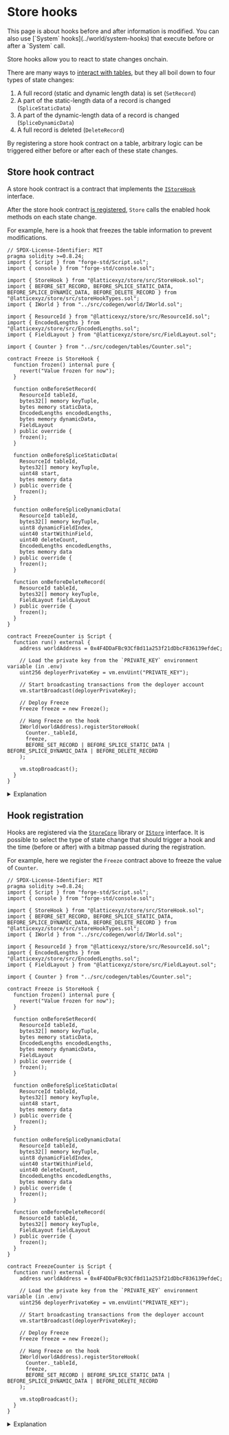 
# Store hooks

<Callout type="info" emoji="ⓘ">
  This page is about hooks before and after information is modified. You can also use [`System`
  hooks](../world/system-hooks) that execute before or after a `System` call.
</Callout>

Store hooks allow you to react to state changes onchain.

There are many ways to [interact with tables](./reference/store-core), but they all boil down to four types of state changes:

1. A full record (static and dynamic length data) is set (`SetRecord`)
2. A part of the static-length data of a record is changed (`SpliceStaticData`)
3. A part of the dynamic-length data of a record is changed (`SpliceDynamicData`)
4. A full record is deleted (`DeleteRecord`)

By registering a store hook contract on a table, arbitrary logic can be triggered either before or after each of these state changes.

## Store hook contract

A store hook contract is a contract that implements the [`IStoreHook`](./reference/store-hook) interface.

After the store hook contract [is registered](#hook-registration), `Store` calls the enabled hook methods on each state change.

For example, here is a hook that freezes the table information to prevent modifications.

<CollapseCode>

```solidity filename="FreezeCounter.s.sol" copy showLineNumbers {6,10-12,16-60}
// SPDX-License-Identifier: MIT
pragma solidity >=0.8.24;
import { Script } from "forge-std/Script.sol";
import { console } from "forge-std/console.sol";

import { StoreHook } from "@latticexyz/store/src/StoreHook.sol";
import { BEFORE_SET_RECORD, BEFORE_SPLICE_STATIC_DATA, BEFORE_SPLICE_DYNAMIC_DATA, BEFORE_DELETE_RECORD } from "@latticexyz/store/src/storeHookTypes.sol";
import { IWorld } from "../src/codegen/world/IWorld.sol";

import { ResourceId } from "@latticexyz/store/src/ResourceId.sol";
import { EncodedLengths } from "@latticexyz/store/src/EncodedLengths.sol";
import { FieldLayout } from "@latticexyz/store/src/FieldLayout.sol";

import { Counter } from "../src/codegen/tables/Counter.sol";

contract Freeze is StoreHook {
  function frozen() internal pure {
    revert("Value frozen for now");
  }

  function onBeforeSetRecord(
    ResourceId tableId,
    bytes32[] memory keyTuple,
    bytes memory staticData,
    EncodedLengths encodedLengths,
    bytes memory dynamicData,
    FieldLayout
  ) public override {
    frozen();
  }

  function onBeforeSpliceStaticData(
    ResourceId tableId,
    bytes32[] memory keyTuple,
    uint48 start,
    bytes memory data
  ) public override {
    frozen();
  }

  function onBeforeSpliceDynamicData(
    ResourceId tableId,
    bytes32[] memory keyTuple,
    uint8 dynamicFieldIndex,
    uint40 startWithinField,
    uint40 deleteCount,
    EncodedLengths encodedLengths,
    bytes memory data
  ) public override {
    frozen();
  }

  function onBeforeDeleteRecord(
    ResourceId tableId,
    bytes32[] memory keyTuple,
    FieldLayout fieldLayout
  ) public override {
    frozen();
  }
}

contract FreezeCounter is Script {
  function run() external {
    address worldAddress = 0x4F4DDaFBc93Cf8d11a253f21dDbcF836139efdeC;

    // Load the private key from the `PRIVATE_KEY` environment variable (in .env)
    uint256 deployerPrivateKey = vm.envUint("PRIVATE_KEY");

    // Start broadcasting transactions from the deployer account
    vm.startBroadcast(deployerPrivateKey);

    // Deploy Freeze
    Freeze freeze = new Freeze();

    // Hang Freeze on the hook
    IWorld(worldAddress).registerStoreHook(
      Counter._tableId,
      freeze,
      BEFORE_SET_RECORD | BEFORE_SPLICE_STATIC_DATA | BEFORE_SPLICE_DYNAMIC_DATA | BEFORE_DELETE_RECORD
    );

    vm.stopBroadcast();
  }
}
```

</CollapseCode>

<details>

<summary>Explanation</summary>

```solidity
import { StoreHook } from "@latticexyz/store/src/StoreHook.sol";
```

The [`StoreHook`](https://github.com/latticexyz/mud/blob/main/packages/store/src/StoreHook.sol) contract includes all the functions a store hook contract needs to implement.
We inherit from it and override as needed.

```solidity
import { ResourceId } from "@latticexyz/store/src/ResourceId.sol";
import { EncodedLengths } from "@latticexyz/store/src/EncodedLengths.sol";
import { FieldLayout } from "@latticexyz/store/src/FieldLayout.sol";
```

These data types are provided to the store hook contract, so we need to be able to process them.

```solidity
contract Freeze is StoreHook {
  function frozen() internal pure {
    revert("Value frozen for now");
  }
```

This function implements the freezing.

```solidity
function onBeforeSetRecord(
  ResourceId tableId,
  bytes32[] memory keyTuple,
  bytes memory staticData,
  EncodedLengths encodedLengths,
  bytes memory dynamicData,
  FieldLayout
) public override {
  frozen();
}
```

Override the implementation in `StoreHook`.
We get all the data we need to know about the record in the parameters.

```solidity
  function onBeforeSpliceStaticData(
    ...
  ) public override {
    frozen();
  }

  function onBeforeSpliceDynamicData(
    ...
  ) public override {
    frozen();
  }

  function onBeforeDeleteRecord(
    ...
  ) public override {
    frozen();
  }
}
```

Hook functions have different parameters, as required to understand the data.
In addition to these functions we can also override `onAfter...` if we need it (for example, to have access to the updated data instead of calculating it ourselves).

</details>

## Hook registration

Hooks are registered via the [`StoreCore`](./reference/store-core) library or [`IStore`](./reference/store) interface.
It is possible to select the type of state change that should trigger a hook and the time (before or after) with a bitmap passed during the registration.

For example, here we register the `Freeze` contract above to freeze the value of `Counter`.

<CollapseCode>

```solidity filename="FreezeCounter.s.sol" copy showLineNumbers {7-8,62-84}
// SPDX-License-Identifier: MIT
pragma solidity >=0.8.24;
import { Script } from "forge-std/Script.sol";
import { console } from "forge-std/console.sol";

import { StoreHook } from "@latticexyz/store/src/StoreHook.sol";
import { BEFORE_SET_RECORD, BEFORE_SPLICE_STATIC_DATA, BEFORE_SPLICE_DYNAMIC_DATA, BEFORE_DELETE_RECORD } from "@latticexyz/store/src/storeHookTypes.sol";
import { IWorld } from "../src/codegen/world/IWorld.sol";

import { ResourceId } from "@latticexyz/store/src/ResourceId.sol";
import { EncodedLengths } from "@latticexyz/store/src/EncodedLengths.sol";
import { FieldLayout } from "@latticexyz/store/src/FieldLayout.sol";

import { Counter } from "../src/codegen/tables/Counter.sol";

contract Freeze is StoreHook {
  function frozen() internal pure {
    revert("Value frozen for now");
  }

  function onBeforeSetRecord(
    ResourceId tableId,
    bytes32[] memory keyTuple,
    bytes memory staticData,
    EncodedLengths encodedLengths,
    bytes memory dynamicData,
    FieldLayout
  ) public override {
    frozen();
  }

  function onBeforeSpliceStaticData(
    ResourceId tableId,
    bytes32[] memory keyTuple,
    uint48 start,
    bytes memory data
  ) public override {
    frozen();
  }

  function onBeforeSpliceDynamicData(
    ResourceId tableId,
    bytes32[] memory keyTuple,
    uint8 dynamicFieldIndex,
    uint40 startWithinField,
    uint40 deleteCount,
    EncodedLengths encodedLengths,
    bytes memory data
  ) public override {
    frozen();
  }

  function onBeforeDeleteRecord(
    ResourceId tableId,
    bytes32[] memory keyTuple,
    FieldLayout fieldLayout
  ) public override {
    frozen();
  }
}

contract FreezeCounter is Script {
  function run() external {
    address worldAddress = 0x4F4DDaFBc93Cf8d11a253f21dDbcF836139efdeC;

    // Load the private key from the `PRIVATE_KEY` environment variable (in .env)
    uint256 deployerPrivateKey = vm.envUint("PRIVATE_KEY");

    // Start broadcasting transactions from the deployer account
    vm.startBroadcast(deployerPrivateKey);

    // Deploy Freeze
    Freeze freeze = new Freeze();

    // Hang Freeze on the hook
    IWorld(worldAddress).registerStoreHook(
      Counter._tableId,
      freeze,
      BEFORE_SET_RECORD | BEFORE_SPLICE_STATIC_DATA | BEFORE_SPLICE_DYNAMIC_DATA | BEFORE_DELETE_RECORD
    );

    vm.stopBroadcast();
  }
}
```

</CollapseCode>

<details>

<summary>Explanation</summary>

```solidity
import { BEFORE_SET_RECORD, BEFORE_SPLICE_STATIC_DATA, BEFORE_SPLICE_DYNAMIC_DATA, BEFORE_DELETE_RECORD } from "@latticexyz/store/src/storeHookTypes.sol";
```

Bitmap values for the hooks we want to use.

```solidity
import { IWorld } from "../src/codegen/world/IWorld.sol";
```

When we use a `World` we need this definition to register hooks.
If we were using store without a `World`, we'd use `StoreSwitch` instead.

```solidity
    // Deploy Freeze
    Freeze freeze = new Freeze();
```

Deploy the hook contract.
If this contract is stateless (as it should be), we can use the same contract from multiple `World`s.

```solidity
    // Hang Freeze on the hook
    IWorld(worldAddress).registerStoreHook(
```

Register the hook.
This is the syntax to use when `Store` is part of a MUD `World`.
When it isn't, we'd use `StoreSwitch.registerStoreHook()`.

```solidity
      Counter._tableId,
```

The table whose hooks we use.

```solidity
      freeze,
```

The contract to be called when a hook is activated.

```solidity
      BEFORE_SET_RECORD | BEFORE_SPLICE_STATIC_DATA | BEFORE_SPLICE_DYNAMIC_DATA | BEFORE_DELETE_RECORD
    );
```

The hook functions to use.
You can see the complete list in [`storeHookTypes.sol`](https://github.com/latticexyz/mud/blob/main/packages/store/src/storeHookTypes.sol).

</details>
